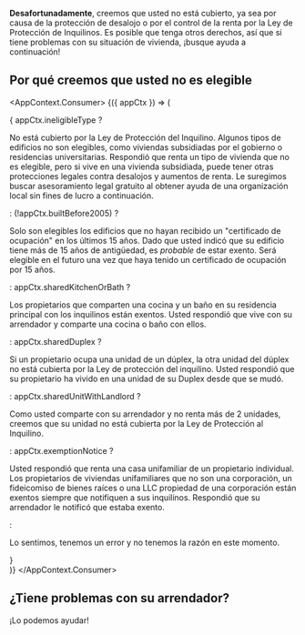 
**Desafortunadamente**, creemos que usted no está cubierto, ya sea por causa de la protección de desalojo o por el control de la renta por la Ley de Protección de Inquilinos. Es posible que tenga otros derechos, así que si tiene problemas con su situación de vivienda, ¡busque ayuda a continuación!

## Por qué creemos que usted no es elegible
<AppContext.Consumer>
    {({ appCtx }) => (
        <div>
            {
                appCtx.ineligibleType ?
                <p>No está cubierto por la Ley de Protección del Inquilino. Algunos tipos de edificios no son elegibles, como viviendas subsidiadas por el gobierno o residencias universitarias. Respondió que renta un tipo de vivienda que no es elegible, pero si vive en una vivienda subsidiada, puede tener otras protecciones legales contra desalojos y aumentos de renta. Le suregimos buscar asesoramiento legal gratuito al obtener ayuda de una organización local sin fines de lucro a continuación.</p>
                : (!appCtx.builtBefore2005) ?
                <p>Solo son elegibles los edificios que no hayan recibido un "certificado de ocupación" en los últimos 15 años. Dado que usted indicó que su edificio tiene más de 15 años de antigüedad, es <em>probable</em> de estar exento. Será elegible en el futuro una vez que haya tenido un certificado de ocupación por 15 años.</p>
                : appCtx.sharedKitchenOrBath ?
                <p>Los propietarios que comparten una cocina y un baño en su residencia principal con los inquilinos están exentos. Usted respondió que vive con su arrendador y comparte una cocina o baño con ellos.</p>
                : appCtx.sharedDuplex ?
                <p>Si un propietario ocupa una unidad de un dúplex, la otra unidad del dúplex no está cubierta por la Ley de protección del inquilino. Usted respondió que su propietario ha vivido en una unidad de su Duplex desde que se mudó.</p>
                : appCtx.sharedUnitWithLandlord ?
                <p>Como usted comparte con su arrendador y no renta más de 2 unidades, creemos que su unidad no está cubierta por la Ley de Protección al Inquilino.</p>
                : appCtx.exemptionNotice ?
                <p>Usted respondió que renta una casa unifamiliar de un propietario individual. Los propietarios de viviendas unifamiliares que no son una corporación, un fideicomiso de bienes raíces o una LLC propiedad de una corporación están exentos siempre que notifiquen a sus inquilinos. Respondió que su arrendador le notificó que estaba exento.</p>
                : 
                <p>Lo sentimos, tenemos un error y no tenemos la razón en este momento.</p>
            }
        </div>
    )}
</AppContext.Consumer>

## ¿Tiene problemas con su arrendador?
<PrimaryButton to="/es/gethelp">¡Lo podemos ayudar!</PrimaryButton>